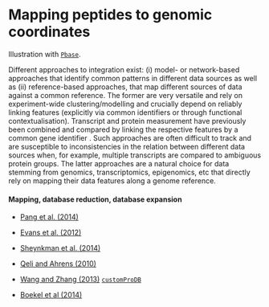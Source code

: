# Mapping peptides to genomic coordinates

Illustration with [`Pbase`](http://bioconductor.org/packages/devel/bioc/html/Pbase.html).


Different approaches to integration exist: (i) model- or network-based
approaches that identify common patterns in different data sources as
well as (ii) reference-based approaches, that map different sources of
data against a common reference. The former are very versatile and
rely on experiment-wide clustering/modelling
\cite{Le_Cao:2011,Haider:2013, Meng:2014} and crucially depend on
reliably linking features (explicitly via common identifiers or
through functional contextualisation). Transcript and protein
measurement have previously been combined and compared by linking the
respective features by a common gene identifier
\cite{Lundberg:2010,Nagaraj:2011}. Such approaches are often difficult
to track and are susceptible to inconsistencies in the relation
between different data sources when, for example, multiple transcripts
are compared to ambiguous protein groups. The latter approaches are a
natural choice for data stemming from genomics, transcriptomics,
epigenomics, etc that directly rely on mapping their data features
along a genome reference.

#### Mapping, database reduction, database expansion

- [Pang et al. (2014)](http://www.ncbi.nlm.nih.gov/pubmed/24152167)
- [Evans et al. (2012)](http://www.ncbi.nlm.nih.gov/pubmed/23142869)
- [Sheynkman et al. (2014)](http://www.ncbi.nlm.nih.gov/pubmed/25149441)
- [Qeli and Ahrens (2010)](http://www.ncbi.nlm.nih.gov/pubmed/20622826)

- [Wang and Zhang (2013)](http://www.ncbi.nlm.nih.gov/pubmed/24058055) [`customProDB`](http://bioconductor.org/packages/release/bioc/html/customProDB.html)

- [Boekel et al (2014)](http://www.ncbi.nlm.nih.gov/pubmed/25658277)


